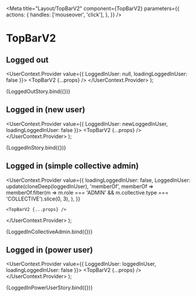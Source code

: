 
<Meta
  title="Layout/TopBarV2"
  component={TopBarV2}
  parameters={{
    actions: {
      handles: ['mouseover', 'click'],
    },
  }}
/>

# TopBarV2

## Logged out

  <UserContext.Provider value={{ LoggedInUser: null, loadingLoggedInUser: false }}>
    <TopBarV2 {...props} />
  </UserContext.Provider>
);

<Story name="Logged out">{LoggedOutStory.bind({})}</Story>

## Logged in (new user)

  <UserContext.Provider value={{ LoggedInUser: newLoggedInUser, loadingLoggedInUser: false }}>
    <TopBarV2 {...props} />
  </UserContext.Provider>
);

<Story name="Logged in (new user)">{LoggedInStory.bind({})}</Story>

## Logged in (simple collective admin)

  <UserContext.Provider
    value={{
      loadingLoggedInUser: false,
      LoggedInUser: update(cloneDeep(loggedInUser), 'memberOf', memberOf =>
        memberOf.filter(m => m.role === 'ADMIN' && m.collective.type === 'COLLECTIVE').slice(0, 3),
      ),
    }}
  >
    <TopBarV2 {...props} />
  </UserContext.Provider>
);

<Story name="Logged in (collective admin)">{LoggedInCollectiveAdmin.bind({})}</Story>

## Logged in (power user)

  <UserContext.Provider value={{ LoggedInUser: loggedInUser, loadingLoggedInUser: false }}>
    <TopBarV2 {...props} />
  </UserContext.Provider>
);

<Story name="Logged in (power user)">{LoggedInPowerUserStory.bind({})}</Story>
